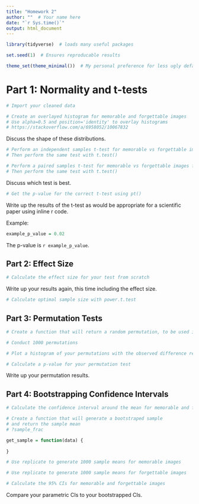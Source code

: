```yaml
---
title: "Homework 2"
author: ""  # Your name here
date: "`r Sys.time()`"
output: html_document
---
```


```r
library(tidyverse)  # loads many useful packages

set.seed(1)  # Ensures reproducable results

theme_set(theme_minimal())  # My personal preference for less ugly default plots
```

# Part 1: Normality and t-tests

```r
# Import your cleaned data


```

```r
# Create an overlayed histogram for memorable and forgettable images
# Use alpha=0.5 and position='identity' to overlay histograms
# https://stackoverflow.com/a/6958052/10067832


```

Discuss the shape of these distributions.



```r
# Perform an independent samples t-test for memorable vs forgettable images from scratch
# Then perform the same test with t.test()


```

```r
# Perform a paired samples t-test for memorable vs forgettable images from scratch
# Then perform the same test with t.test()


```

Discuss which test is best.





```r
# Get the p-value for the correct t-test using pt()


```


Write up the results of the t-test as would be appropriate for a scientific paper using inline r code.

Example:

```r
example_p_value = 0.02
```

The p-value is `r example_p_value`.





## Part 2: Effect Size

```r
# Calculate the effect size for your test from scratch


```

Write up your results again, this time including the effect size.

```r
# Calculate optimal sample size with power.t.test


```

## Part 3: Permutation Tests
 
```r
# Create a function that will return a random permutation, to be used in a permutation test


```

```r
# Conduct 1000 permutations


```

```r
# Plot a histogram of your permutations with the observed difference represented by a vertical line


```

```r
# Calculate a p-value for your permutation test


```

Write up your permutation results.





## Part 4: Bootstrapping Confidence Intervals

```r
# Calculate the confidence interval around the mean for memorable and forgettable images


```

```r
# Create a function that will generate a bootstraped sample
# and return the sample mean
# ?sample_frac

get_sample = function(data) {
  
}
```

```r
# Use replicate to generate 1000 sample means for memorable images


```

```r
# Use replicate to generate 1000 sample means for forgettable images


```

```r
# Calculate the 95% CIs for memorable and forgettable images


```

Compare your parametric CIs to your bootstrapped CIs.





